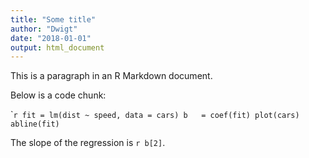 ```yaml
---
title: "Some title"
author: "Dwigt"
date: "2018-01-01"
output: html_document
---
```


This is a paragraph in an R Markdown document.

Below is a code chunk:

````r
fit = lm(dist ~ speed, data = cars)
b   = coef(fit)
plot(cars)
abline(fit)
```


The slope of the regression is `r b[2]`.




